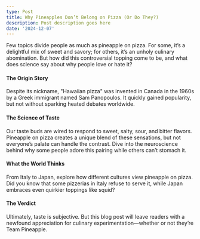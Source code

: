 ```yaml
---
type: Post
title: Why Pineapples Don’t Belong on Pizza (Or Do They?)
description: Post description goes here
date: '2024-12-07'
---
```

Few topics divide people as much as pineapple on pizza. For some, it’s a delightful mix of sweet and savory; for others, it’s an unholy culinary abomination. But how did this controversial topping come to be, and what does science say about why people love or hate it?

#### **The Origin Story**

Despite its nickname, "Hawaiian pizza" was invented in Canada in the 1960s by a Greek immigrant named Sam Panopoulos. It quickly gained popularity, but not without sparking heated debates worldwide.

#### **The Science of Taste**

Our taste buds are wired to respond to sweet, salty, sour, and bitter flavors. Pineapple on pizza creates a unique blend of these sensations, but not everyone’s palate can handle the contrast. Dive into the neuroscience behind why some people adore this pairing while others can’t stomach it.

#### **What the World Thinks**

From Italy to Japan, explore how different cultures view pineapple on pizza. Did you know that some pizzerias in Italy refuse to serve it, while Japan embraces even quirkier toppings like squid?

#### **The Verdict**

Ultimately, taste is subjective. But this blog post will leave readers with a newfound appreciation for culinary experimentation—whether or not they’re Team Pineapple.
